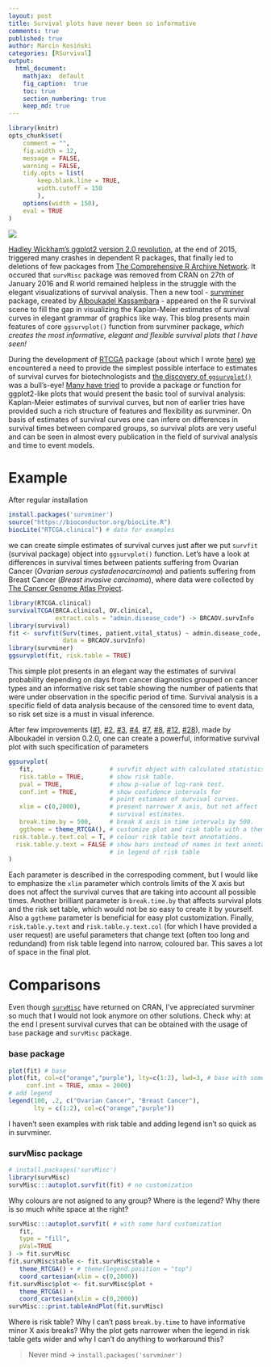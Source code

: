 ```yaml
---
layout: post
title: Survival plots have never been so informative
comments: true
published: true
author: Marcin Kosiński
categories: [RSurvival]
output:
  html_document:
    mathjax:  default
    fig_caption:  true
    toc: true
    section_numbering: true
    keep_md: true
---
```

```r
library(knitr)
opts_chunk$set(
	comment = "",
	fig.width = 12, 
	message = FALSE,
	warning = FALSE,
	tidy.opts = list(
		keep.blank.line = TRUE,
		width.cutoff = 150
		),
	options(width = 150),
	eval = TRUE
)
```
<img src="/home/mkosinski/MarcinKosinski.github.io/images/fulls/survminer_orly.png" class="fit image">

[Hadley Wickham's ggplot2 version 2.0 revolution](http://www.r-bloggers.com/ggplot-2-0-0/), at the end of 2015, triggered many crashes in dependent R packages, that finally led to deletions of few packages from [The Comprehensive R Archive Network](https://cran.r-project.org/). It occured that `survMisc` package was removed from CRAN on 27th of January 2016 and R world remained helpless in the struggle with the elegant visualizations of survival analysis. Then a new tool - [survminer](https://cran.rstudio.com/web/packages/survminer/index.html) package, created by [Alboukadel Kassambara](https://github.com/kassambara) - appeared on the R survival scene to fill the gap in visualizing the Kaplan-Meier estimates of survival curves in elegant grammar of graphics like way. This blog presents main features of core `ggsurvplot()` function from survminer package, *which creates the most informative, elegant and flexible survival plots that I have seen!*


During the development of [RTCGA](http://rtcga.github.io/RTCGA/) package (about which I wrote [here](http://r-addict.com/2016/05/04/RTCGA-Quick-Guide.html)) [we](https://github.com/orgs/RTCGA/people) encountered a need to provide the simplest possible interface to estimates of survival curves for biotechnologists and [the discovery of `ggsurvplot()`](http://www.sthda.com/english/wiki/survminer-r-package-survival-data-analysis-and-visualization) was a bull's-eye! [Many have tried](https://github.com/hadley/ggplot2/issues/1080) to provide a package or function for ggplot2-like plots that would present the basic tool of survival analysis: Kaplan-Meier estimates of survival curves, but non of earlier tries have provided such a rich structure of features and flexibility as survminer. 
On basis of estimates of survival curves one can infere on differences in survival times between compared groups, so survival plots are very useful and can be seen in almost every publication in the field of survival analysis and time to event models. 

# Example

After regular installation 

```r
install.packages('survminer')
source("https://bioconductor.org/biocLite.R")
biocLite("RTCGA.clinical") # data for examples
```

we can create simple estimates of survival curves just after we put `survfit` (survival package) object into `ggsurvplot()` function. Let's have a look at differences in survival times between patients suffering from Ovarian Cancer (*Ovarian serous cystadenocarcinoma*) and patients suffering from Breast Cancer (*Breast invasive carcinoma*), where data were collected by [The Cancer Genome Atlas Project](http://cancergenome.nih.gov/).

```r
library(RTCGA.clinical)
survivalTCGA(BRCA.clinical, OV.clinical,
             extract.cols = "admin.disease_code") -> BRCAOV.survInfo
library(survival)
fit <- survfit(Surv(times, patient.vital_status) ~ admin.disease_code,
               data = BRCAOV.survInfo)
library(survminer)
ggsurvplot(fit, risk.table = TRUE)
```

This simple plot presents in an elegant way the estimates of survival probability depending on days from cancer diagnostics grouped on cancer types and an informative risk set table showing the number of patients that were under observation in the specific period of time. Survival analysis is a specific field of data analysis because of the censored time to event data, so risk set size is a must in visual inference.

After few improvements ([#1](https://github.com/kassambara/survminer/issues/1), [#2](https://github.com/kassambara/survminer/issues/2), [#3](https://github.com/kassambara/survminer/issues/3), [#4](https://github.com/kassambara/survminer/issues/4), [#7](https://github.com/kassambara/survminer/issues/7), [#8](https://github.com/kassambara/survminer/issues/8), [#12](https://github.com/kassambara/survminer/issues/12),
[#28](https://github.com/kassambara/survminer/issues/28)), made by Alboukadel in version 0.2.0, one can create a powerful, informative survival plot with such specification of parameters

```r
ggsurvplot(
   fit,                     # survfit object with calculated statistics.
   risk.table = TRUE,       # show risk table.
   pval = TRUE,             # show p-value of log-rank test.
   conf.int = TRUE,         # show confidence intervals for 
                            # point estimaes of survival curves.
   xlim = c(0,2000),        # present narrower X axis, but not affect
                            # survival estimates.
   break.time.by = 500,     # break X axis in time intervals by 500.
   ggtheme = theme_RTCGA(), # customize plot and risk table with a theme.
 risk.table.y.text.col = T, # colour risk table text annotations.
  risk.table.y.text = FALSE # show bars instead of names in text annotations
                            # in legend of risk table
)
```

Each parameter is described in the correspoding comment, but I would like to emphasize the `xlim` parameter which controls limits of the X axis but does not affect the survival curves that are taking into account all possible times. Another brilliant parameter is `break.time.by` that affects survival plots and the risk set table, which would not be so easy to create it by yourself. Also a `ggtheme` parameter is beneficial for easy plot customization. Finally, `risk.table.y.text` and `risk.table.y.text.col` (for which I have provided a user request) are useful parameters that change text (often too long and redundand) from risk table legend into narrow, coloured bar. This saves a lot of space in the final plot.

# Comparisons

Even though [`survMisc`](https://cran.rstudio.com/web/packages/survMisc/index.html) have returned on CRAN, I've appreciated survminer so much that I would not look anymore on other solutions. Check why: at the end I present survival curves that can be obtained with the usage of `base` package and `survMisc` package.

### base package

```r
plot(fit) # base
plot(fit, col=c("orange","purple"), lty=c(1:2), lwd=3, # base with some customization
     conf.int = TRUE, xmax = 2000)
# add legend
legend(100, .2, c("Ovarian Cancer", "Breast Cancer"), 
       lty = c(1:2), col=c("orange","purple"))
```

I haven't seen examples with risk table and adding legend isn't so quick as in survminer.

### survMisc package

```r
# install.packages('survMisc')
library(survMisc)
survMisc:::autoplot.survfit(fit) # no customization

```

Why colours are not asigned to any group? Where is the legend? Why there is so much white space at the right?

```r
survMisc:::autoplot.survfit( # with some hard customization
   fit,
   type = "fill",
   pVal=TRUE
) -> fit.survMisc 
fit.survMisc$table <- fit.survMisc$table +
   theme_RTCGA() + # theme(legend.position = "top")
   coord_cartesian(xlim = c(0,2000))
fit.survMisc$plot <- fit.survMisc$plot +
   theme_RTCGA() + 
   coord_cartesian(xlim = c(0,2000))
survMisc:::print.tableAndPlot(fit.survMisc)
```

Where is risk table? Why I can't pass `break.by.time` to have informative minor X axis breaks? Why the plot gets narrower when the legend in risk table gets wider and why I can't do anything to workaround this? 

> Never mind -> `install.packages('survminer')`
